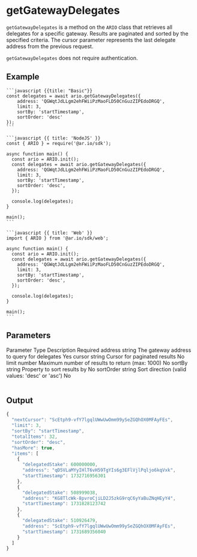 

# getGatewayDelegates

`getGatewayDelegates` is a method on the `ARIO` class that retrieves all delegates for a specific gateway. Results are paginated and sorted by the specified criteria. The cursor parameter represents the last delegate address from the previous request.

`getGatewayDelegates` does not require authentication.

## Example

<CodeGroup title="getGatewayDelegates">

    ```javascript {{title: "Basic"}}
    const delegates = await ario.getGatewayDelegates({
        address: 'QGWqtJdLLgm2ehFWiiPzMaoFLD50CnGuzZIPEdoDRGQ',
        limit: 3,
        sortBy: 'startTimestamp',
        sortOrder: 'desc'
    });
    ```

    ```javascript {{ title: 'NodeJS' }}
    const { ARIO } = require('@ar.io/sdk');

    async function main() {
      const ario = ARIO.init();
      const delegates = await ario.getGatewayDelegates({
        address: 'QGWqtJdLLgm2ehFWiiPzMaoFLD50CnGuzZIPEdoDRGQ',
        limit: 3,
        sortBy: 'startTimestamp',
        sortOrder: 'desc',
      });

      console.log(delegates);
    }

    main();
    ```

    ```javascript {{ title: 'Web' }}
    import { ARIO } from '@ar.io/sdk/web';

    async function main() {
      const ario = ARIO.init();
      const delegates = await ario.getGatewayDelegates({
        address: 'QGWqtJdLLgm2ehFWiiPzMaoFLD50CnGuzZIPEdoDRGQ',
        limit: 3,
        sortBy: 'startTimestamp',
        sortOrder: 'desc',
      });

      console.log(delegates);
    }

    main();
    ```

</CodeGroup>

## Parameters

<Table>
  <Table.Head>
    <Table.Row>
      <Table.Header>Parameter</Table.Header>
      <Table.Header>Type</Table.Header>
      <Table.Header>Description</Table.Header>
      <Table.Header>Required</Table.Header>
    </Table.Row>
  </Table.Head>
  <Table.Body>
    <Table.Row>
      <Table.Cell className="font-semibold">address</Table.Cell>
      <Table.Cell>string</Table.Cell>
      <Table.Cell>The gateway address to query for delegates</Table.Cell>
      <Table.Cell>Yes</Table.Cell>
    </Table.Row>
    <Table.Row>
      <Table.Cell className="font-semibold">cursor</Table.Cell>
      <Table.Cell>string</Table.Cell>
      <Table.Cell>Cursor for paginated results</Table.Cell>
      <Table.Cell>No</Table.Cell>
    </Table.Row>
    <Table.Row>
      <Table.Cell className="font-semibold">limit</Table.Cell>
      <Table.Cell>number</Table.Cell>
      <Table.Cell>Maximum number of results to return (max: 1000)</Table.Cell>
      <Table.Cell>No</Table.Cell>
    </Table.Row>
    <Table.Row>
      <Table.Cell className="font-semibold">sortBy</Table.Cell>
      <Table.Cell>string</Table.Cell>
      <Table.Cell>Property to sort results by</Table.Cell>
      <Table.Cell>No</Table.Cell>
    </Table.Row>
    <Table.Row>
      <Table.Cell className="font-semibold">sortOrder</Table.Cell>
      <Table.Cell>string</Table.Cell>
      <Table.Cell>Sort direction (valid values: 'desc' or 'asc')</Table.Cell>
      <Table.Cell>No</Table.Cell>
    </Table.Row>
  </Table.Body>
</Table>

## Output

```typescript
{
  "nextCursor": "ScEtph9-vfY7lgqlUWwUwOmm99ySeZGQhOX0MFAyFEs",
  "limit": 3,
  "sortBy": "startTimestamp",
  "totalItems": 32,
  "sortOrder": "desc",
  "hasMore": true,
  "items": [
    {
      "delegatedStake": 600000000,
      "address": "qD5VLaMYyIHlT6vH59TgYIs6g3EFlVjlPqljo6kqVxk",
      "startTimestamp": 1732716956301
    },
    {
      "delegatedStake": 508999038,
      "address": "KG8TlcWk-8pvroCjiLD2J5zkG9rqC6yYaBuZNqHEyY4",
      "startTimestamp": 1731828123742
    },
    {
      "delegatedStake": 510926479,
      "address": "ScEtph9-vfY7lgqlUWwUwOmm99ySeZGQhOX0MFAyFEs",
      "startTimestamp": 1731689356040
    }
  ]
}
```
